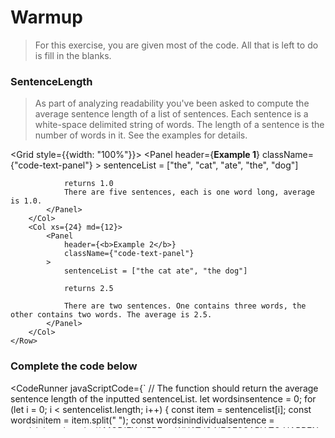 
# Warmup

> For this exercise, you are given most of the code.
> All that is left to do is fill in the blanks.

>

### SentenceLength

> As part of analyzing readability you've been asked to compute the average sentence length of a list of sentences.
> Each sentence is a white-space delimited string of words. <Highlight>The length of a sentence is the number of words in it.
> See the examples for details. </Highlight>

<Grid style={{width: "100%"}}>
    <Row>
        <Col xs={24} md={12}> 
            <Panel
                header={<b>Example 1</b>}
                className={"code-text-panel"}
            >
                sentenceList = ["the", "cat", "ate", "the", "dog"]

                returns 1.0
                There are five sentences, each is one word long, average is 1.0.
            </Panel>
        </Col>
        <Col xs={24} md={12}>
            <Panel
                header={<b>Example 2</b>}
                className={"code-text-panel"}
            >
                sentenceList = ["the cat ate", "the dog"]

                returns 2.5

                There are two sentences. One contains three words, the other contains two words. The average is 2.5.
            </Panel>
        </Col>
    </Row>

</Grid>

### Complete the code below

>

<CodeRunner
    javaScriptCode={`
// The function should return the average sentence length of the inputted sentenceList.
  let wordsinsentence = 0;
  for (let i = 0; i < sentencelist.length; i++) {
    const item = sentencelist[i];
    const wordsinitem = item.split(" ");
    const wordsinindividualsentence = wordsinitem.length;
    // MODIFY HERE ... WHAT IS NECESSARY TO HAPPEN TO wordsinsentence?
  }
  const numberofsentences = sentencelist.length;
  const result = wordsinsentence / numberofsentences;
  console.log(result);
  return result;
}

average(["the", "cat", "ate", "the", "dog"]);
`}
    testCode={`

it("Example 1", () => {
expect(average(["the", "cat", "ate", "the", "dog"])).toBe(1);
});
`}
/>

<Divider />

<MultipleChoiceQuestion
  title={"Quick check"}
  subtitle={"What do you currently know about lists?"}
  questions={lists_questions}
/>
